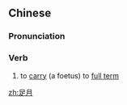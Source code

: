 ==Chinese==
{{zh-forms}}

===Pronunciation===
{{zh-pron
|m=zúyuè
|h=pfs=chiuk-ngie̍t
|cat=v
}}

===Verb===
{{zh-verb}}

# to [[carry]] (a foetus) to [[full term]]

[[zh:足月]]